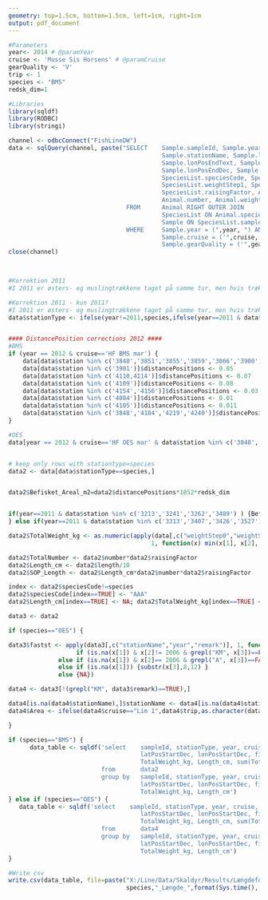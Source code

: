 ```yaml
---
geometry: top=1.5cm, bottom=1.5cm, left=1cm, right=1cm
output: pdf_document
---
```


```r

#Parameters
year<- 2014 # @paramYear 
cruise <- 'Musse Sis Horsens' # @paramCruise
gearQuality <- 'V'
trip <- 1
species <- "BMS"
redsk_dim=1

```

```r

#Libraries
library(sqldf)
library(RODBC)
library(stringi)

```


```r


channel <- odbcConnect("FishLineDW")
data <- sqlQuery(channel, paste("SELECT    Sample.sampleId, Sample.year, Sample.cruise, Sample.trip, Sample.remark, Sample.station, 
                                           Sample.stationName, Sample.latPosStartText, Sample.lonPosStartText, Sample.latPosEndText, 
                                           Sample.lonPosEndText, Sample.latPosStartDec, Sample.lonPosStartDec, Sample.latPosEndDec, 
                                           Sample.lonPosEndDec, Sample.fishingtime, Sample.distancePositions, Sample.gearQuality, 
                                           SpeciesList.speciesCode, SpeciesList.dfuBase_Category, SpeciesList.weightStep0, 
                                           SpeciesList.weightStep1, SpeciesList.weightStep2, SpeciesList.weightStep3, 
                                           SpeciesList.raisingFactor, Animal.representative, Animal.individNum, Animal.length, 
                                           Animal.number, Animal.weight, SpeciesList.speciesListId, Animal.animalId, Sample.depthAveGear
                                 FROM      Animal RIGHT OUTER JOIN
                                           SpeciesList ON Animal.speciesListId = SpeciesList.speciesListId RIGHT OUTER JOIN
                                           Sample ON SpeciesList.sampleId = Sample.sampleId
                                 WHERE     Sample.year = (",year, ") AND
                                           Sample.cruise = ('",cruise, "') AND
                                           Sample.gearQuality = ('",gearQuality, "') ", sep=""), stringsAsFactors=FALSE)                         
close(channel)

    
```

```r

#Korrektion 2011
#I 2011 er østers- og muslingtrækkene taget på samme tur, men hvis træktid=4min, så OES ellers BMS;

#Korrektion 2011 - kun 2011?
#I 2011 er østers- og muslingtrækkene taget på samme tur, men hvis træktid=4min, så OES ellers BMS;
data$stationType <- ifelse(year!=2011,species,ifelse(year==2011 & data$fishingtime < 4,"BMS","OES"))


#### DistancePosition corrections 2012 ####
#BMS
if (year == 2012 & cruise=='HF BMS mar') {
    data[data$station %in% c('3848','3851','3855','3859','3866','3900','4117')]$distancePositions <- 0.06
    data[data$station %in% c('3901')]$distancePositions <- 0.05
    data[data$station %in% c('4110,4114')]$distancePositions <- 0.07
    data[data$station %in% c('4109')]$distancePositions <- 0.08
    data[data$station %in% c('4154','4156')]$distancePositions <- 0.03
    data[data$station %in% c('4084')]$distancePositions <- 0.01
    data[data$station %in% c('4105')]$distancePositions <- 0.011
    data[data$station %in% c('3848','4184','4219','4240')]$distancePositions <- 0.230
}

#OES
data[year == 2012 & cruise=='HF OES mar' & data$station %in% c('3848','4184','4219','4240')]$distancePositions <- 0.230


# keep only rows with stationtype=species 
data2 <- data[data$stationType==species,]



```

```r



data2$Befisket_Areal_m2=data2$distancePositions*1852*redsk_dim


if(year==2011 & data$station %in% c('3213','3241','3262','3489') ) {Befisket_Areal_m2 <- 400
} else if(year==2011 & data$station %in% c('3313','3407','3426','3527') ) {Befisket_Areal_m2 <- 100}

data2$TotalWeight_kg <- as.numeric(apply(data[,c("weightStep0","weightStep1","weightStep2","weightStep3")], 
                                        1, function(x) min(x[1], x[2], x[3], x[4], na.rm=TRUE)))*data$raisingFactor

data2$TotalNumber <- data2$number*data2$raisingFactor
data2$Length_cm <- data2$length/10
data2$SOP_Length <- data2$Length_cm*data2$number*data2$raisingFactor

index <- data2$speciesCode!=species
data2$speciesCode[index==TRUE] <- "AAA"
data2$Length_cm[index==TRUE] <- NA; data2$TotalWeight_kg[index==TRUE] <- NA; data2$TotalNumber[index==TRUE] <- NA


```

```r



data3 <- data2 

if (species=="OES") {

data3$fastst <- apply(data3[,c("stationName","year","remark")], 1, function(x) 
                   if (is.na(x[1]) & x[2]!= 2006 & grepl("KM", x[3])==FALSE) { gsub("[^0-9]","",x[3])}
              else if (is.na(x[1]) & x[2]== 2006 & grepl("A", x[3])==FALSE) { gsub("[^0-9]","",x[3])}
              else if (is.na(x[1])) {substr(x[3],8,12) }
              else {NA})

data4 <- data3[!(grepl("KM", data3$remark)==TRUE),]

data4[is.na(data4$stationName),]$stationName <- data4[is.na(data4$stationName),]$fastst
data4$Area <- ifelse(data4$cruise=="Lim 1",data4$trip,as.character(data4$stationName))

}

```

```r


if (species=="BMS") {
      data_table <- sqldf('select    sampleId, stationType, year, cruise, trip, station, stationName, latPosStartText,lonPosStartText, 
                                     latPosStartDec, lonPosStartDec, fishingtime, Befisket_Areal_m2, speciesCode,  
                                  	 TotalWeight_kg, Length_cm, sum(TotalNumber) as Number
                          from       data2
                          group by   sampleId, stationType, year, cruise, trip, station, stationName, latPosStartText,lonPosStartText, 
                                     latPosStartDec, lonPosStartDec, fishingtime, Befisket_Areal_m2, speciesCode,  
                                     TotalWeight_kg, Length_cm')
} else if (species=="OES") {
   data_table <- sqldf('select    sampleId, stationType, year, cruise, trip, station, stationName, Area, latPosStartText,lonPosStartText, 
                                     latPosStartDec, lonPosStartDec, fishingtime, depthAveGear, Befisket_Areal_m2, speciesCode,  
                                     TotalWeight_kg, Length_cm, sum(TotalNumber) as Number
                          from       data4
                          group by   sampleId, stationType, year, cruise, trip, station, stationName, Area, latPosStartText,lonPosStartText, 
                                     latPosStartDec, lonPosStartDec, fishingtime, depthAveGear, Befisket_Areal_m2, speciesCode,  
                                     TotalWeight_kg, Length_cm')
}

```

```r

#Write csv
write.csv(data_table, file=paste("X:/Line/Data/Skaldyr/Results/Længdefordeling_",year,"_",cruise,"_",
                                 species,"_Længde_",format(Sys.time(), "%d%b%Y"),".csv",sep=""),row.names=FALSE)

```

